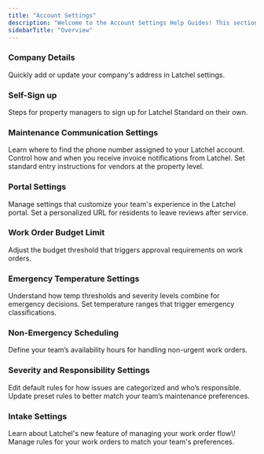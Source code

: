 ```yaml
---
title: "Account Settings"
description: "Welcome to the Account Settings Help Guides! This section provides step-by-step instructions for managing key settings in Latchel, ensuring your account is configured to meet your property management needs. Whether you need to add properties and residents, adjust severity and responsibility settings, or customize service provider prioritization, these guides will help you navigate and optimize your account settings with ease.  Explore the articles below to learn how to efficiently configure and manage your account!"
sidebarTitle: "Overview"
---
```


### **Company Details**

<Card title="Adding Your Company Address" icon="address-card" iconType="duotone" horizontal href="/s/topic/0TO5e000000h9wqGAA/Adding-Your-Company-Address">
  Quickly add or update your company's address in Latchel settings.
</Card>

### **Self-Sign up**

<Card title="Self-Signup - Latchel Standard" icon="octagon-check" iconType="duotone" horizontal href="/s/topic/0TO5e000000h9wqGAA/Self-Signup-Latchel-Standard">
  Steps for property managers to sign up for Latchel Standard on their own.
</Card>

### **Maintenance Communication Settings**

<CardGroup cols={2}>
  <Card title="How to View Your Latchel-Assigned Phone Number" icon="headphones" iconType="duotone" horizontal href="/s/topic/0TO5e000000h9wqGAA/How-to-view-your-Latchel-Assigned-Phone-Number">
    Learn where to find the phone number assigned to your Latchel account.
  </Card>
  <Card title="How to Manage My Own Invoice Notification Settings" icon="file-invoice" iconType="duotone" horizontal href="/s/topic/0TO5e000000h9wqGAA/How-to-Manage-My-Own-Invoice-Notification-Settings">
    Control how and when you receive invoice notifications from Latchel.
  </Card>
  <Card title="How to Configure a Property with Default Access Instructions" icon="key" iconType="duotone" horizontal href="/s/topic/0TO5e000000h9wqGAA/How-to-Configure-a-Property-with-Default-Access-Instructions">
    Set standard entry instructions for vendors at the property level.
  </Card>
</CardGroup>

### **Portal Settings**

<CardGroup cols={2}>
  <Card title="Configuring Portal Settings" icon="person-to-portal" iconType="duotone" horizontal href="/s/topic/0TO5e000000h9wqGAA/Configuring-Portal-Settings">
    Manage settings that customize your team's experience in the Latchel portal.
  </Card>
  <Card title="Customize Resident Review URL" icon="link-horizontal" iconType="duotone" horizontal href="/s/topic/0TO5e000000h9wqGAA/Customize-Resident-Review-URL">
    Set a personalized URL for residents to leave reviews after service.
  </Card>
</CardGroup>

### **Work Order Budget Limit**

<Card title="How to Customize Work Order Budget Limits" icon="money-check-dollar" iconType="duotone" horizontal href="/s/topic/0TO5e000000h9wqGAA/How-to-Customize-Work-Order-Budget-Limits">
  Adjust the budget threshold that triggers approval requirements on work orders.
</Card>

### **Emergency Temperature Settings**

<CardGroup cols={2}>
  <Card title="How Emergency Temperature and Severity Settings Work Together" icon="temperature-full" iconType="duotone" horizontal href="/s/topic/0TO5e000000h9wqGAA/How-Emergency-Temperature-and-Severity-Settings-Work-Together">
    Understand how temp thresholds and severity levels combine for emergency decisions.
  </Card>
  <Card title="How to Add Emergency Temperature Thresholds" icon="temperature-list" iconType="duotone" horizontal href="/s/topic/0TO5e000000h9wqGAA/How-to-Add-Emergency-Temperature-Thresholds">
    Set temperature ranges that trigger emergency classifications.
  </Card>
</CardGroup>

### **Non-Emergency Scheduling**

<Card title="Set Up Non-Emergency Schedule" icon="calendar-xmark" iconType="duotone" color="#ff9b8a" horizontal href="/s/topic/0TO5e000000h9wqGAA/Set-Up-Non-Emergency-Schedule">
  Define your team’s availability hours for handling non-urgent work orders.
</Card>

### **Severity and Responsibility Settings**

<CardGroup cols={2}>
  <Card title="Managing Severity and Responsibility Settings" icon="route-highway" iconType="duotone" horizontal href="/s/topic/0TO5e000000h9wqGAA/Managing-Severity-and-Responsibility-Settings">
    Edit default rules for how issues are categorized and who’s responsible.
  </Card>
  <Card title="How to Edit Existing Severity and Responsibility Preset" icon="arrow-down-a-z" iconType="duotone" horizontal href="/s/topic/0TO5e000000h9wqGAA/How-to-Edit-Existing-Severity-and-Responsibility-Preset">
    Update preset rules to better match your team’s maintenance preferences.
  </Card>
</CardGroup>

### **Intake Settings**

<CardGroup cols={1}>
  <Card title="Introduction to Intake Settings" icon="gear-complex-code" iconType="duotone" horizontal href="/s/topic/0TO5e000000h9wqGAA/Introduction-to-Intake-Settings">
    Learn about Latchel's new feature of managing your work order flow\!
  </Card>
</CardGroup>

<CardGroup cols={2}>
  <Card title="Managing Intake Settings" icon="arrows-to-line" iconType="duotone" color="#ff9b8A" horizontal href="/s/topic/0TO5e000000h9wqGAA/Managing-Intake-Settings">
    Manage rules for your work orders to match your team's preferences.
  </Card>
</CardGroup>